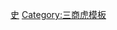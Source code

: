 {{Navbox
| name  = 三商虎
| title = [[三商虎|<span style="color:yellow;">三商虎</span>]]
| groupstyle = background:#007FFF; color:yellow ; width:9em
| liststyle = width:auto;
| titlestyle = background:#007FFF; color:yellow;
| bodystyle = width:{{{width|100%}}}; <!--if width not specified, use width of former template-->
| state = {{{state|autocollapse}}}

| group1=球場
| list1=台北地區 

| group2=歷任總教練
| list2=[[林信彰]] • [[譚信民]] • [[陳友彬]] • 宅和本司 • 中尾孝義 
 
| group3=最後領導人物
| list3=老闆: [[陳河東]] • 領隊: 陳玉書 • 總教練: 中尾孝義

| group4=季冠軍
| list4=1990上半季

 | group5=季後挑戰賽
| list5= 無

| group6=總冠軍
| list6= 無

| group7=球季
| list7= [[1990 三商虎|1990]] • [[1991 三商虎|1991]] • [[1992 三商虎|1992]] • [[1993 三商虎|1993]] • [[1994 三商虎|1994]] • [[1995 三商虎|1995]] • [[1996 三商虎|1996]] • [[1997 三商虎|1997]] • [[1998 三商虎|1998]] • [[1999 三商虎|1999]]

| group8=其他
| list8= [[三商虎紀錄列表|紀錄]] • [[三商虎開幕戰先發投手|開幕戰先發投手]]

}}<noinclude>
[[Category:中華職棒球隊導航模板|史]]
[[Category:三商虎模板]]
</noinclude>